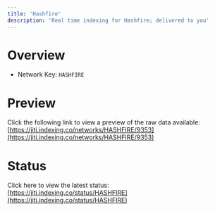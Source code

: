```yaml
---
title: 'Hashfire'
description: 'Real time indexing for Hashfire; delivered to you'
---
```


# Overview
- Network Key: `HASHFIRE`

# Preview
Click the following link to view a preview of the raw data available: [https://jiti.indexing.co/networks/HASHFIRE/9353](https://jiti.indexing.co/networks/HASHFIRE/9353)

# Status
Click here to view the latest status: [https://jiti.indexing.co/status/HASHFIRE](https://jiti.indexing.co/status/HASHFIRE)
